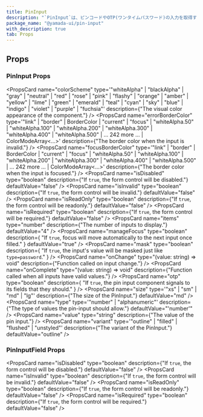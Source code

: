 ```yaml
---
title: PinInput
description: "`PinInput`は、ピンコードやOTP(ワンタイムパスワード)の入力を取得するために使用されるコンポーネントです。"
package_name: "@yamada-ui/pin-input"
with_description: true
tab: Props
---
```


## Props

### PinInput Props

<PropsCard
  name="colorScheme"
  type='"whiteAlpha" | "blackAlpha" | "gray" | "neutral" | "red" | "rose" | "pink" | "flashy" | "orange" | "amber" | "yellow" | "lime" | "green" | "emerald" | "teal" | "cyan" | "sky" | "blue" | "indigo" | "violet" | "purple" | "fuchsia"'
  description={"The visual color appearance of the component."}
/>
<PropsCard
  name="errorBorderColor"
  type='"link" | "border" | BorderColor | "current" | "focus" | "whiteAlpha.50" | "whiteAlpha.100" | "whiteAlpha.200" | "whiteAlpha.300" | "whiteAlpha.400" | "whiteAlpha.500" | ... 242 more ... | ColorModeArray<...>'
  description={"The border color when the input is invalid."}
/>
<PropsCard
  name="focusBorderColor"
  type='"link" | "border" | BorderColor | "current" | "focus" | "whiteAlpha.50" | "whiteAlpha.100" | "whiteAlpha.200" | "whiteAlpha.300" | "whiteAlpha.400" | "whiteAlpha.500" | ... 242 more ... | ColorModeArray<...>'
  description={"The border color when the input is focused."}
/>
<PropsCard
  name="isDisabled"
  type="boolean"
  description={"If `true`, the form control will be disabled."}
  defaultValue="false"
/>
<PropsCard
  name="isInvalid"
  type="boolean"
  description={"If `true`, the form control will be invalid."}
  defaultValue="false"
/>
<PropsCard
  name="isReadOnly"
  type="boolean"
  description={"If `true`, the form control will be readonly."}
  defaultValue="false"
/>
<PropsCard
  name="isRequired"
  type="boolean"
  description={"If `true`, the form control will be required."}
  defaultValue="false"
/>
<PropsCard
  name="items"
  type="number"
  description={"The number of inputs to display."}
  defaultValue="4"
/>
<PropsCard
  name="manageFocus"
  type="boolean"
  description={
    "If `true`, focus will move automatically to the next input once filled."
  }
  defaultValue="true"
/>
<PropsCard
  name="mask"
  type="boolean"
  description={
    "If `true`, the input's value will be masked just like `type=password`."
  }
/>
<PropsCard
  name="onChange"
  type="(value: string) => void"
  description={"Function called on input change."}
/>
<PropsCard
  name="onComplete"
  type="(value: string) => void"
  description={"Function called when all inputs have valid values."}
/>
<PropsCard
  name="otp"
  type="boolean"
  description={
    "If `true`, the pin input component signals to its fields that they should."
  }
/>
<PropsCard
  name="size"
  type='"xs" | "sm" | "md" | "lg"'
  description={"The size of the PinInput."}
  defaultValue="md"
/>
<PropsCard
  name="type"
  type='"number" | "alphanumeric"'
  description={"The type of values the pin-input should allow."}
  defaultValue="'number'"
/>
<PropsCard
  name="value"
  type="string"
  description={"The value of the pin input."}
/>
<PropsCard
  name="variant"
  type='"outline" | "filled" | "flushed" | "unstyled"'
  description={"The variant of the PinInput."}
  defaultValue="outline"
/>

### PinInputField Props

<PropsCard
  name="isDisabled"
  type="boolean"
  description={"If `true`, the form control will be disabled."}
  defaultValue="false"
/>
<PropsCard
  name="isInvalid"
  type="boolean"
  description={"If `true`, the form control will be invalid."}
  defaultValue="false"
/>
<PropsCard
  name="isReadOnly"
  type="boolean"
  description={"If `true`, the form control will be readonly."}
  defaultValue="false"
/>
<PropsCard
  name="isRequired"
  type="boolean"
  description={"If `true`, the form control will be required."}
  defaultValue="false"
/>
